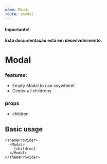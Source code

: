 ```yaml
---
name: Modal
route: /modal
---
```


#### Importante!

**Esta documentação está em desenvolvimento.**

# Modal

### features:

- Empty Modal to use anywhere!
- Center all childrens.

### props

- children

## Basic usage

```
<ThemeProvider>
  <Modal>
    {children}
  </Modal>
</ThemeProvider>
```
